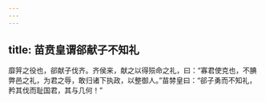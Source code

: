```yaml
---
---
---
```

title: 苗贲皇谓郤献子不知礼
---


靡笄之役也，郤献子伐齐。齐侯来，献之以得殒命之礼，曰：“寡君使克也，不腆弊邑之礼，为君之辱，敢归诸下执政，以整御人。”苗棼皇曰：“郤子勇而不知礼，矜其伐而耻国君，其与几何！”


